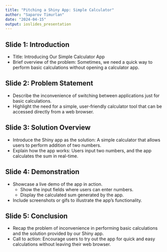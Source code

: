 ```yaml
---
title: "Pitching a Shiny App: Simple Calculator"
author: "Saparov Timurlan"
date: "2024-04-15"
output: ioslides_presentation
---
```


## Slide 1: Introduction
- Title: Introducing Our Simple Calculator App
- Brief overview of the problem: Sometimes, we need a quick way to perform basic calculations without opening a calculator app.

## Slide 2: Problem Statement
- Describe the inconvenience of switching between applications just for basic calculations.
- Highlight the need for a simple, user-friendly calculator tool that can be accessed directly from a web browser.

## Slide 3: Solution Overview
- Introduce the Shiny app as the solution: A simple calculator that allows users to perform addition of two numbers.
- Explain how the app works: Users input two numbers, and the app calculates the sum in real-time.

## Slide 4: Demonstration
- Showcase a live demo of the app in action.
  - Show the input fields where users can enter numbers.
  - Display the calculated sum generated by the app.
- Include screenshots or gifs to illustrate the app's functionality.

## Slide 5: Conclusion
- Recap the problem of inconvenience in performing basic calculations and the solution provided by our Shiny app.
- Call to action: Encourage users to try out the app for quick and easy calculations without leaving their web browser.



